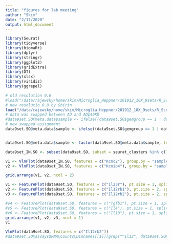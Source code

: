 ```yaml
---
title: "figures for lab meeting"
author: "Skim"
date: "2/17/2020"
output: html_document
---
```


```r
library(Seurat)
library(tidyverse)
library(biomaRt)
library(dplyr)
library(stringr)
library(ggplot2)
library(gridExtra)
library(DT)
library(xlsx)
library(viridis)
library(ggrepel)
```

```r
# old resolution 0.6
#load("/data/rajewsky/home/skim/Microglia_Heppner/201912_10X_9sets/R_Scripts/20200104_pre_analysis_9sets_Seurat_object.Robj")
# new resolutio 0.8 by Shirin
load("/data/rajewsky/home/skim/Microglia_Heppner/201912_10X_9sets/R_Scripts/20200117_Clustering_DE_by_MAST_Seurat_object.Robj")
# data was swapped between AD and ADp40KO
#data9set.SO@meta.data$sample <- ifelse((data9set.SO$gemgroup == 1 | data9set.SO$gemgroup == 4 | data9set.SO$gemgroup == 7), "Ctrl", ifelse((data9set.SO$gemgroup == 2 | data9set.SO$gemgroup == 5 | data9set.SO$gemgroup == 8), "AD", "ADp40KO"))
# new swapped assignment
data9set.SO@meta.data$sample <- ifelse((data9set.SO$gemgroup == 1 | data9set.SO$gemgroup == 4 | data9set.SO$gemgroup == 7), "Ctrl", ifelse((data9set.SO$gemgroup == 2 | data9set.SO$gemgroup == 5 | data9set.SO$gemgroup == 8), "ADp40KO", "AD"))


data9set.SO@meta.data$sample <- factor(data9set.SO@meta.data$sample, levels = c("Ctrl", "AD", "ADp40KO"))
```

```r
data9set_IN.SO <- subset(data9set.SO, subset = seurat_clusters %in% c(7, 16, 22, 30))

v1 <- VlnPlot(data9set_IN.SO, features = c("Kcnc2"), group.by = "sample", pt.size = 0) + scale_fill_viridis_d()
v2 <- VlnPlot(data9set_IN.SO, features = c("Kcnip4"), group.by = "sample", pt.size = 0) + scale_fill_viridis_d()

grid.arrange(v1, v2, ncol = 2)
```

```r
v1 <- FeaturePlot(data9set.SO, features = c("Il23r"), pt.size = 1, split.by = "sample") + scale_fill_viridis_d()
v2 <- FeaturePlot(data9set.SO, features = c("Il12rb1"), pt.size = 2, split.by = "sample") + scale_fill_viridis_d()
v3 <- FeaturePlot(data9set.SO, features = c("Il12rb2"), pt.size = 2, split.by = "sample") + scale_fill_viridis_d()

#v4 <- FeaturePlot(data9set.SO, features = c("Tgfb1"), pt.size = 1, split.by = "sample") + scale_fill_viridis_d()
#v5 <- FeaturePlot(data9set.SO, features = c("Il4"), pt.size = 1, split.by = "sample") + scale_fill_viridis_d()
#v6 <- FeaturePlot(data9set.SO, features = c("Il10"), pt.size = 1, split.by = "sample") + scale_fill_viridis_d()
grid.arrange(v1, v2, v3, ncol = 1)
v1

VlnPlot(data9set.SO, features = c("Il12rb2"))
#data9set.SO@assays$RNA@counts@Dimnames[[1]][grep("^Il12", data9set.SO@assays$RNA@counts@Dimnames[[1]])]

```










